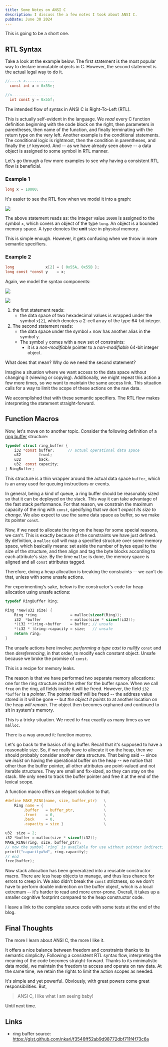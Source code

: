 ```yaml
---
title: Some Notes on ANSI C
description: I discuss the a few notes I took about ANSI C.
pubDate: June 30 2024
---
```



This is going to be a short one.

## RTL Syntax

Take a look at the example below. The first statement is the most popular way to declare immutable objects in C. However, the second statement is the actual legal way to do it.

```c
//----> <-------------
  const int x = 0x55e;

//<-------------------
  int const y = 0x55f;
```

The intended flow of syntax in ANSI C is Right-To-Left (RTL).

This is actually self-evident in the language. We *read* every C function definition beginning with the code block on the right, then parameters in parentheses, then name of the function, and finally terminating with the return type on the very left. Another example is the conditional statements. The conditional logic is rightmost, then the condition in parentheses, and finally the `if` keyword. And -- as we have already seen above -- a data object is assigned to some symbol in RTL manner.

Let's go through a few more examples to see why having a consistent RTL flow is beneficial.

### Example 1

```c
long x = 10000;
```

It's easier to see the RTL flow when we model it into a graph:

![](https://mermaid.ink/svg/pako:eNqdkT2PwjAMhv9K5IWFcuUklhx0YrxbuBEz5IjbRspHlToS5eO_k4I4MdeTLduP_Pq9wDFoAglNVF0rdt_otWK1R1iPDdHzYGkzq4PnojdnksvF54rcV6e0Nr6R5aMU5WJVkptVyzLH-mNcrRAO6PvB_QU7FXd6R_HQ0VSQDb55Z40aRVEU1XUicPNPu4qnxpfWjK3EeCt6mIOj6JTR-cEX9EIgcEuOEGRONdUqWUZAf8ujKnH4HfwRJMdEc4ghNS3IWtk-V6nLN9PWqGyUe42QNhziz9PBh5G3O1oHmUs)

The above statement reads as: <HighLight>the integer value</HighLight> `10000` is assigned to <HighLight>the symbol</HighLight> `x`, which covers <HighLight>an object</HighLight> of <HighLight>the type</HighLight> `long`. An object is a bounded memory space. A type denotes the $\mathbf{unit}$ size in physical memory.

This is simple enough. However, it gets confusing when we throw in more semantic specifiers.

### Example 2

```c
long              x[2] = { 0x55A, 0x55B };
long const *const y    = x;
```

Again, we model the syntax components:

![](https://mermaid.ink/svg/pako:eNqdkT1vgzAQhv_K6ZYskNJILG6C1Kpju7RjnMGND7DkD2RsKZTw32uIGmVmuk89uvfeEc9OEjJsvOha-PrgVoogjhz38wD6MGg6bGpnQ96rX2LP211J5qUTUirbsGIpodiWBZlNNUJxKcvXbAlvMO2fZkrF8cRtP5gfp9eSL8fd6ZEWho7WsrSzzSNrVgx5nlfXlcDDnXaFm8x_uQlbwXwrt5ihIW-EkundI7cAHENLhjiylEqqRdSBI7dTWhUxuO_BnpEFHylD72LTIquF7lMVu3QzvSuRbDP3LkkVnP-8Gbr4Ov0Bvcadug)

![](https://mermaid.ink/svg/pako:eNqtkjFvgzAQhf-KdUukKKQEKYubMHVMl3asO7j4AEv4jIyRSpP89xooFKkb6uY7333SvfeukFmFwKFwsi7Zy0WQkl6-CTj1H6zxXYXnTW7JR43-Qn7YJ0c0j7VUSlPB46Fk8f4Yo9mkn6eHfi0V8C6o6cyHrdaiuiUqs9T4w1rUsP0Hl_wbrraaPLq1vO2S5bsa14IqS8WS1TvJoihKbyuB55l2Y6Obk6sBm7LRlcmdofUjxazJ71wyyT60-jMFwQ4MOiO1Cgm8CmJMgC_RoAAengpz2VZegKB7GJWtt68dZcC9a3EHzrZFCTyXVROqtg7n4pOWIclm7qLS3rrnMeND1O_f5qj6xg)

1. the first statement reads:
	- <HighLight>the data space</HighLight> of two hexadecimal values is wrapped under <HighLight>the symbol</HighLight> `x[2]`, which denotes a 2-cell array <HighLight>of the type 64-bit integer</HighLight>.
2. The second statement reads:
	- the data space under the symbol `x` now has <HighLight>another alias in the symbol</HighLight> `y`.
	- The symbol `y` comes with a new set of constraints:
		- it is a *non-modifiable* pointer to a *non-modifiable* 64-bit integer object.

What does that mean? Why do we need the second statement?

Imagine a situation where we want access to the data space without changing it (viewing or copying). Additionally, we might repeat this action a few more times, so we want to maintain the same access link. This situation calls for a way to limit the scope of these actions on the raw data.

We accomplished that with these semantic specifiers. The RTL flow makes interpreting the statement straight-forward.

## Function Macros

Now, let's move on to another topic. Consider the following definition of a [ring buffer](https://en.wikipedia.org/wiki/Circular_buffer) structure:

```c
typedef struct ring_buffer {
	i32 *const buffer;      // actual operational data space
	u32        front;
	u32        back;
	u32  const capacity;
} RingBuffer;
```

This structure is a thin wrapper around the actual data space `buffer`, which is an array used for queuing instructions or events.

In general, being a kind of queue, a ring buffer should be reasonably sized so that it can be deployed on the stack. This way it can take advantage of the fast stack performance. For that reason, we constrain the maximum capacity of the ring with `const`, specifying that *we don't expect its size to change*. We also expect to use the same data space as buffer, so we make its pointer `const`.

Now, if we need to allocate the ring on the heap for some special reasons, we can't. This is exactly because of the constraints we have just defined. By definition, a `malloc` call will map a specified structure over some memory space, which basically means: <HighLight>set aside the number of bytes</HighLight> equal to the size of the structure, and then <HighLight>align and tag the byte blocks</HighLight> according to each attribute's size. By the time `malloc` is done, the memory space is aligned and all `const` attributes tagged.

Therefore, doing a heap allocation is breaking the constraints -- we can't do that, unless with some unsafe actions.
 
For experimenting's sake, below is the constructor's code for heap allocation using unsafe actions:
 
```c
typedef RingBuffer Ring;

Ring *new(u32 size) {
    Ring *ring               = malloc(sizeof(Ring));
    i32  *buffer             = malloc(size * sizeof(i32));
    *(i32 **)ring->buffer    = buffer; // unsafe
    *(i32 * )&ring->capacity = size;   // unsafe
    return ring;
}
```

The unsafe actions here involve: *performing a type cast to nullify* `const` and then *dereferencing*, in that order, to modify each constant object. Unsafe because we broke the promise of `const`.

This is a recipe for memory leaks.

The reason is that we have performed two separate memory allocations: one for the ring structure and the other for the buffer space. When we call `free` on the ring, all fields inside it will be freed. However, the field `i32 *buffer` is a *pointer*. The pointer itself will be freed -- the address value stored in it will be gone -- but *the object it points to* at another location on the heap *will remain*. The object then becomes orphaned and continued to sit in system's memory.

This is a tricky situation. We need to `free` exactly as many times as we `malloc`.

There is a way around it: <HighLight>function macros</HighLight>.

Let's go back to the basics of ring buffer. Recall that it's supposed to have a reasonable size. So, if we really have to allocate it on the heap, then we should probably consider another data structure. That being said -- since we *insist* on having the operational buffer on the heap -- we notice that other than the buffer pointer, all other attributes are point-valued and not iterable structures. They are small and fix-sized, so they can stay on the stack. We only need to track the buffer pointer and free it at the end of the lexical scope.

A function macro offers an elegant solution to that.

```c
#define MAKE_RING(name, size, buffer_ptr)   \
    Ring name = {                           \
        .buffer   = buffer_ptr,             \
        .front    = 0,                      \
        .back     = 0,                      \
        .capacity = size }                  \

u32  size = 2;
i32 *buffer = malloc(size * sizeof(i32));
MAKE_RING(ring, size, buffer_ptr);
// now the symbol `ring` is available for use without pointer indirection.
printf("capacity=%d", ring.capacity);
// end
free(buffer);
```

Now stack allocation has been generalized into a reusable constructor macro. There are less heap objects to manage, and thus less chance for errors to creep in. We also didn't break the `const` strictness, so we don't have to perform double indirection on the buffer object, which is a local extremum -- it's harder to read and more error-prone. Overall, it takes up a smaller cognitive footprint compared to the heap constructor code.

I leave a link to the complete source code with some tests at the end of the blog. 

## Final Thoughts

The more I learn about ANSI C, the more I like it.

It offers a nice balance between freedom and constraints thanks to its semantic simplicity. Following a consistent RTL syntax flow, interpreting the meaning of the code becomes straight-forward. Thanks to its minimalistic data model, we maintain the freedom to access and operate on raw data. At the same time, we retain the rights to limit the action scopes as needed.

It's simple and yet powerful. Obviously, with great powers come great responsibilities. But,

> ANSI C, I like what I am seeing baby!

Until next time.

## Links

- ring buffer source: https://gist.github.com/nkarl/f3546ff52ab9d98772dbf711f4f73c6a


